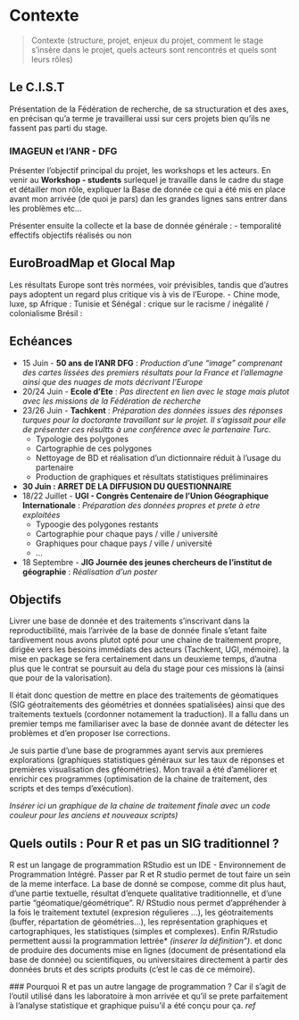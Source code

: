 # Contexte

> Contexte (structure, projet, enjeux du projet, comment le stage s'insère dans le projet, quels acteurs sont rencontrés et quels sont leurs rôles)

## Le C.I.S.T
 Présentation de la Fédération de recherche, de sa structuration et des axes, en précisan qu'a terme je travaillerai ussi sur cers projets bien qu'ils ne fassent pas parti du stage. 

### IMAGEUN et l'ANR - DFG 
 Présenter l'objectif principal du projet, les workshops et les acteurs. En venir au **Workshop - students** surlequel je travaille dans le cadre du stage et détailler mon rôle, expliquer la Base de donnée ce qui a été mis en place avant mon arrivée (de quoi je pars) dan les grandes lignes sans entrer dans les problèmes etc...
 
 Présenter ensuite la collecte et la base de donnée générale  :
  - temporalité
  effectifs
  objectifs réalisés ou non
  
## EuroBroadMap et Glocal Map

Les résultats Europe sont très normées, voir prévisibles, tandis que d'autres pays adoptent un regard plus critique vis à vis de l'Europe. - Chine mode, luxe, sp Afrique : Tunisie et Sénégal : crique sur le racisme / inégalité / colonialisme Brésil :

## Echéances

-   15 Juin - **50 ans de l'ANR DFG** : *Production d'une "image" comprenant des cartes lissées des premiers résultats pour la France et l'allemagne ainsi que des nuages de mots décrivant l'Europe*
-   20/24 Juin - **Ecole d'Ete** : *Pas directent en lien avec le stage mais plutot avec les missions de la Fédération de recherche*
-   23/26 Juin - **Tachkent** : *Préparation des données issues des réponses turques pour la doctorante travaillant sur le projet. Il s'agissait pour elle de présenter ces résultts à une conférence avec le partenaire Turc.*
    -   Typologie des polygones
    -   Cartographie de ces polygones
    -   Nettoyage de BD et réalisation d'un dictionnaire réduit à l'usage du partenaire
    -   Production de graphiques et résultats statistiques préliminaires
-   **30 Juin : ARRET DE LA DIFFUSION DU QUESTIONNAIRE**
-   18/22 Juillet - **UGI - Congrès Centenaire de l'Union Géographique Internationale** : *Préparation des données propres et prete à etre exploitées*
    -   Typoogie des polygones restants
    -   Cartographie pour chaque pays / ville / université
    -   Graphiques pour chaque pays / ville / université
    -   ...
-   18 Septembre - **JIG Journée des jeunes chercheurs de l'institut de géographie** : *Réalisation d'un poster*

## Objectifs
Livrer une base de donnée et des traitements s'inscrivant dans la reproductibilité, mais l'arrivée de la base de donnée finale s'etant faite tardivement nous avons plutot opté pour une chaine de traitement propre, dirigée vers les besoins immédiats des acteurs (Tachkent, UGI,  mémoire). la mise en package se fera certainement dans un deuxieme temps, d'autna plus que le contrat se poursuit au dela du stage pour ces missions là (ainsi que pour de la valorisation).


Il était donc question de mettre en place des traitements de géomatiques (SIG géotraitements des géométries et données spatialisées) ainsi que des traitements textuels (cordonner notamement la traduction). 
Il a fallu dans un premier temps me familiariser avec la base de donnée avant de détecter les problèmes et d'en proposer lse corrections. 

Je suis partie d'une base de programmes ayant servis aux premieres explorations (graphiques statistiques généraux sur les taux de réponses et premières visualisation des gféométries). Mon travail a été d'améliorer et enrichir ces programmes (optimisation de la chaine de traitement, des scripts et des temps d'exécution).

*Insérer ici un graphique de la chaine de traitement finale avec un code couleur pour les anciens et nouveaux scripts)*



## Quels outils : Pour R et pas un SIG traditionnel ?

R est un langage de programmation 
RStudio est un IDE - Environnement de Programmation Intégré. 
 Passer par R et R studio permet de tout faire un sein de la meme interface. La base de donné se compose, comme dit plus haut,  d'une partie textuelle, résultat d'enquete qualitative traditionnelle, et d'une partie "géomatique/géométrique". R/ RStudio nous permet d'appréhender à la fois le traitement textutel (expresion régulieres ...), les géotraitements (buffer, répartation de géométries...), les représentation graphiques et cartographiques, les statistiques (simples et complexes). 
 Enfin R/Rstudio permettent aussi la programmation lettrée* *(inserer la définition")*.  et donc de produire des documents mise en lignes (document de présentationd ela base de donnée) ou scientifiques, ou universitaires directement à partir des données bruts et des scripts produits (c'est le cas de ce mémoire). 
 
 ### Pourquoi R et pas un autre langage de programmation ? 
 Car il s'agit de l'outil utilisé dans les laboratoire à mon arrivée et qu'il se prete parfaitement à l'analyse statistique et graphique puisu'il a été conçu pour ça. *ref*
 
 
